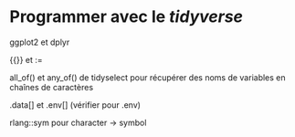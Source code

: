 # Programmer avec le *tidyverse* {#programmer-tidyverse}


ggplot2 et dplyr

{{}} et :=

all_of() et any_of() de tidyselect pour récupérer des noms de variables en chaînes de caractères

.data[] et .env[] (vérifier pour .env)

rlang::sym pour character -> symbol